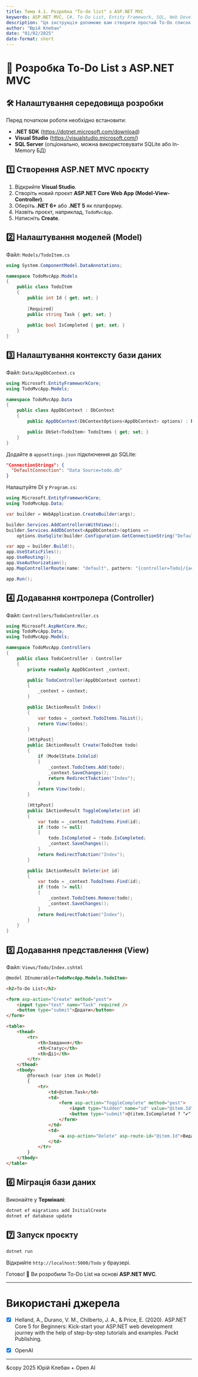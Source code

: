 ```yaml
---
title: Тема 4.1. Розробка "To-do list" з ASP.NET MVC
keywords: ASP.NET MVC, C#, To-Do List, Entity Framework, SQL, Web Development, MVC Pattern, CRUD, SQLite, Visual Studio
description: "Ця інструкція допоможе вам створити простий To-Do список за допомогою ASP.NET MVC. Ви навчитеся налаштовувати середовище розробки, створювати моделі, контролери та представлення, а також працювати з базою даних за допомогою Entity Framework. Наприкінці ви зможете запустити повноцінний веб-додаток."
author: "Юрій Клебан"
date: "01/02/2025"
date-format: short
---
```


# 📌 Розробка To-Do List з ASP.NET MVC

## 🛠 Налаштування середовища розробки

Перед початком роботи необхідно встановити:

-   **.NET SDK** (<https://dotnet.microsoft.com/download>)
-   **Visual Studio** (<https://visualstudio.microsoft.com/>)
-   **SQL Server** (опціонально, можна використовувати SQLite або In-Memory БД)

## 1️⃣ Створення ASP.NET MVC проєкту

1.  Відкрийте **Visual Studio**.
2.  Створіть новий проєкт **ASP.NET Core Web App (Model-View-Controller)**.
3.  Оберіть **.NET 6+** або **.NET 5** як платформу.
4.  Назвіть проєкт, наприклад, `TodoMvcApp`.
5.  Натисніть **Create**.

## 2️⃣ Налаштування моделей (Model)

Файл: `Models/TodoItem.cs`

``` csharp
using System.ComponentModel.DataAnnotations;

namespace TodoMvcApp.Models
{
    public class TodoItem
    {
        public int Id { get; set; }
        
        [Required]
        public string Task { get; set; }
        
        public bool IsCompleted { get; set; }
    }
}
```

## 3️⃣ Налаштування контексту бази даних

Файл: `Data/AppDbContext.cs`

``` csharp
using Microsoft.EntityFrameworkCore;
using TodoMvcApp.Models;

namespace TodoMvcApp.Data
{
    public class AppDbContext : DbContext
    {
        public AppDbContext(DbContextOptions<AppDbContext> options) : base(options) { }

        public DbSet<TodoItem> TodoItems { get; set; }
    }
}
```

Додайте в `appsettings.json` підключення до SQLite:

``` json
"ConnectionStrings": {
  "DefaultConnection": "Data Source=todo.db"
}
```

Налаштуйте DI у `Program.cs`:

``` csharp
using Microsoft.EntityFrameworkCore;
using TodoMvcApp.Data;

var builder = WebApplication.CreateBuilder(args);

builder.Services.AddControllersWithViews();
builder.Services.AddDbContext<AppDbContext>(options =>
    options.UseSqlite(builder.Configuration.GetConnectionString("DefaultConnection")));

var app = builder.Build();
app.UseStaticFiles();
app.UseRouting();
app.UseAuthorization();
app.MapControllerRoute(name: "default", pattern: "{controller=Todo}/{action=Index}/{id?}");

app.Run();
```

## 4️⃣ Додавання контролера (Controller)

Файл: `Controllers/TodoController.cs`

``` csharp
using Microsoft.AspNetCore.Mvc;
using TodoMvcApp.Data;
using TodoMvcApp.Models;

namespace TodoMvcApp.Controllers
{
    public class TodoController : Controller
    {
        private readonly AppDbContext _context;

        public TodoController(AppDbContext context)
        {
            _context = context;
        }

        public IActionResult Index()
        {
            var todos = _context.TodoItems.ToList();
            return View(todos);
        }

        [HttpPost]
        public IActionResult Create(TodoItem todo)
        {
            if (ModelState.IsValid)
            {
                _context.TodoItems.Add(todo);
                _context.SaveChanges();
                return RedirectToAction("Index");
            }
            return View(todo);
        }

        [HttpPost]
        public IActionResult ToggleComplete(int id)
        {
            var todo = _context.TodoItems.Find(id);
            if (todo != null)
            {
                todo.IsCompleted = !todo.IsCompleted;
                _context.SaveChanges();
            }
            return RedirectToAction("Index");
        }

        public IActionResult Delete(int id)
        {
            var todo = _context.TodoItems.Find(id);
            if (todo != null)
            {
                _context.TodoItems.Remove(todo);
                _context.SaveChanges();
            }
            return RedirectToAction("Index");
        }
    }
}
```

## 5️⃣ Додавання представлення (View)

Файл: `Views/Todo/Index.cshtml`

``` html
@model IEnumerable<TodoMvcApp.Models.TodoItem>

<h2>To-Do List</h2>

<form asp-action="Create" method="post">
    <input type="text" name="Task" required />
    <button type="submit">Додати</button>
</form>

<table>
    <thead>
        <tr>
            <th>Завдання</th>
            <th>Статус</th>
            <th>Дії</th>
        </tr>
    </thead>
    <tbody>
        @foreach (var item in Model)
        {
            <tr>
                <td>@item.Task</td>
                <td>
                    <form asp-action="ToggleComplete" method="post">
                        <input type="hidden" name="id" value="@item.Id" />
                        <button type="submit">@(item.IsCompleted ? "✔" : "✖")</button>
                    </form>
                </td>
                <td>
                    <a asp-action="Delete" asp-route-id="@item.Id">Видалити</a>
                </td>
            </tr>
        }
    </tbody>
</table>
```

## 6️⃣ Міграція бази даних

Виконайте у **Терміналі**:

``` sh
dotnet ef migrations add InitialCreate
dotnet ef database update
```

## 7️⃣ Запуск проєкту

``` sh
dotnet run
```

Відкрийте `http://localhost:5000/Todo` у браузері.

Готово! 🎉 Ви розробили To-Do List на основі **ASP.NET MVC**.

---

# Використані джерела

- [x] Helland, A., Durano, V. M., Chilberto, J. A., & Price, E. (2020). ASP.NET Core 5 for Beginners: Kick-start your ASP.NET web development journey with the help of step-by-step tutorials and examples. Packt Publishing.

- [x] OpenAI

---

&copy 2025 Юрій Клебан + Open AI